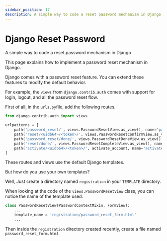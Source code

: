 ```yaml
---
sidebar_position: 17
description: A simple way to code a reset password mechanism in Django
---
```


# Django Reset Password

<SubHeading>A simple way to code a reset password mechanism in Django</SubHeading>

This page explains how to implement a password reset mechanism in Django.&#x20;

Django comes with a password reset feature. You can extend these features to modify the default behavior.

For example, the `views` from `django.contrib.auth` comes with support for login, logout, and all the password reset flow.

&#x20;First of all, in the `urls.py`file, add the following routes.

```python
from django.contrib.auth import views

urlpatterns = [
    path('password_reset/', views.PasswordResetView.as_view(), name="password_reset"),
    path('reset/<uidb64>/<token>/', views.PasswordResetConfirmView.as_view(), name="password_reset_confirm"),
    path('password_reset/done/', views.PasswordResetDoneView.as_view(), name="password_reset_done"),
    path('reset/done/', views.PasswordResetCompleteView.as_view(), name="password_reset_complete"),
    path('activate/<uidb64>/<token>/', activate_account, name='activate')
]
```

&#x20;These routes and views use the default Django templates.&#x20;

But how do you use your own templates?

Well, Just create a directory named `registration` in your `TEMPLATE` directory.

When looking at the code of the `views.PasswordResetView` class, you can notice the name of the template used.

```python
class PasswordResetView(PasswordContextMixin, FormView):
    ...
    template_name = 'registration/password_reset_form.html'
    ...
```

Then inside the `registration` directory created recently, create a file named `password_reset_form.html`
